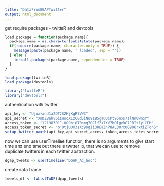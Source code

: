```yaml
---
title: "DataFromDGAPTwitter"
output: html_document
---
```


get require packages - twitteR and devtools

```r
load.package = function(package.name){
  package.name = as.character(substitute(package.name))
  if(require(package.name, character.only = TRUE)) { 
    message(paste(package.name, ' loaded', sep = ""))
  } else {
    install.packages(package.name, dependencies = TRUE)
  }
}

load.package(twitteR)
load.package(devtools)

library("twitteR")
library("devtools")
```

authentication with twitter

```r
api_key <- "Ujuavand1a2DT2S2HjKgR7VW3"
api_secret <- "XmDZBahv6iLWooX1zC0d0iNu9zB5gOuUCPt95nxs7slNn0wnqY"
access_token <- "121983017-OO9hi0T0hmq7QClfZkIXV7hOlgoDG7JRIt1yLCFM"
access_token_secret <- "oj0tjUUX3sXq9ogIi3RBHZnP8AL30rxOG906rxtiZTonS"
setup_twitter_oauth(api_key,api_secret,access_token,access_token_secret)
```


now we can use userTimeline function, there is no arguments to give start time and end time
but there is twitter id, that we can use to remove duplicate twitters in each twitter abstraction.

```r
dgap_tweets <- userTimeline("DGAP_Ad_hoc")
```


create data frame
```r
tweets_df <- twListToDF(dgap_tweets)
```
